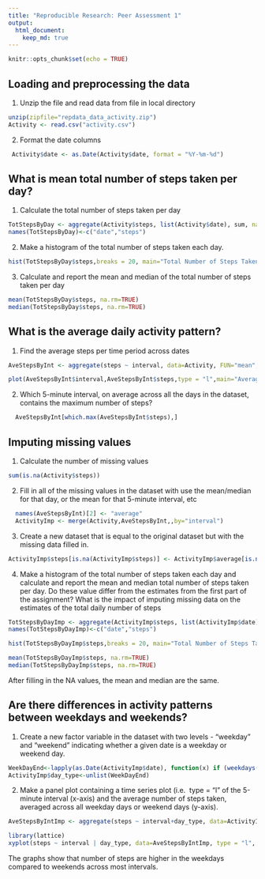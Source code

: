 ---
title: "Reproducible Research: Peer Assessment 1"
output: 
  html_document:
    keep_md: true
---


```{r setup, include=FALSE}
knitr::opts_chunk$set(echo = TRUE)
```

##  Loading and preprocessing the data

1.  Unzip the file and read data from file in local directory

```{r}
unzip(zipfile="repdata_data_activity.zip")
Activity <- read.csv("activity.csv")
```

2.  Format the date columns

```{r}
 Activity$date <- as.Date(Activity$date, format = "%Y-%m-%d")
```

##  What is mean total number of steps taken per day?

1.  Calculate the total number of steps taken per day

```{r}

TotStepsByDay <- aggregate(Activity$steps, list(Activity$date), sum, na.rm=TRUE)
names(TotStepsByDay)<-c("date","steps")
```
  
2.  Make a histogram of the total number of steps taken each day.

```{r}

hist(TotStepsByDay$steps,breaks = 20, main="Total Number of Steps Taken Each Day",ylab='Frequency of steps', xlab="Number of Steps")

```

3.  Calculate and report the mean and median of the total number of steps taken per day

```{r}

mean(TotStepsByDay$steps, na.rm=TRUE)
median(TotStepsByDay$steps, na.rm=TRUE)

```

##  What is the average daily activity pattern?

1.  Find the average steps per time period across dates

```{r}

AveStepsByInt <- aggregate(steps ~ interval, data=Activity, FUN="mean", na.rm=TRUE)

plot(AveStepsByInt$interval,AveStepsByInt$steps,type = "l",main="Average steps by 5-min intervals across all days",xlab="5-minute interval",ylab="Average number of steps taken")

```

2.  Which 5-minute interval, on average across all the days in the dataset, contains the maximum number of steps?

```{r}

  AveStepsByInt[which.max(AveStepsByInt$steps),]

```

##  Imputing missing values

1.  Calculate the number of missing values

```{r}

sum(is.na(Activity$steps))

```

2.  Fill in all of the missing values in the dataset with  use the mean/median for that day, or the mean for that 5-minute interval, etc

```{r}
  names(AveStepsByInt)[2] <- "average"
  ActivityImp <- merge(Activity,AveStepsByInt,,by="interval")
```

3.  Create a new dataset that is equal to the original dataset but with the missing data filled in.

```{r}

ActivityImp$steps[is.na(ActivityImp$steps)] <- ActivityImp$average[is.na(ActivityImp$steps)]

```

4.  Make a histogram of the total number of steps taken each day and calculate and report the mean and median total number of steps taken per day. Do these value differ from the estimates from the first part of the assignment? What is the impact of imputing missing data on the estimates of the total daily number of steps

```{r}
TotStepsByDayImp <- aggregate(ActivityImp$steps, list(ActivityImp$date), sum, na.rm=TRUE)
names(TotStepsByDayImp)<-c("date","steps")

hist(TotStepsByDayImp$steps,breaks = 20, main="Total Number of Steps Taken Each Day",ylab='Frequency of steps', xlab="Number of Steps")

mean(TotStepsByDayImp$steps, na.rm=TRUE)
median(TotStepsByDayImp$steps, na.rm=TRUE)

```

After filling in the NA values, the mean and median are the same.

## Are there differences in activity patterns between weekdays and weekends?

1.  Create a new factor variable in the dataset with two levels - "weekday" and "weekend" indicating whether a given date is a weekday or weekend day.

```{r}
WeekDayEnd<-lapply(as.Date(ActivityImp$date), function(x) if (weekdays(x)<"Saturday") {return("weekday")} else {return("weekend")})
ActivityImp$day_type<-unlist(WeekDayEnd)
```

2.  Make a panel plot containing a time series plot (i.e. 
type = "l" of the 5-minute interval (x-axis) and the average number of steps taken, averaged across all weekday days or weekend days (y-axis). 

```{r}

AveStepsByIntImp <- aggregate(steps ~ interval+day_type, data=ActivityImp, FUN="mean", na.rm=TRUE)

library(lattice)
xyplot(steps ~ interval | day_type, data=AveStepsByIntImp, type = "l", layout = c(1, 2), xlab="Interval",ylab="Number of steps")


```

The graphs show that number of steps are higher in the weekdays compared to weekends across most intervals.
